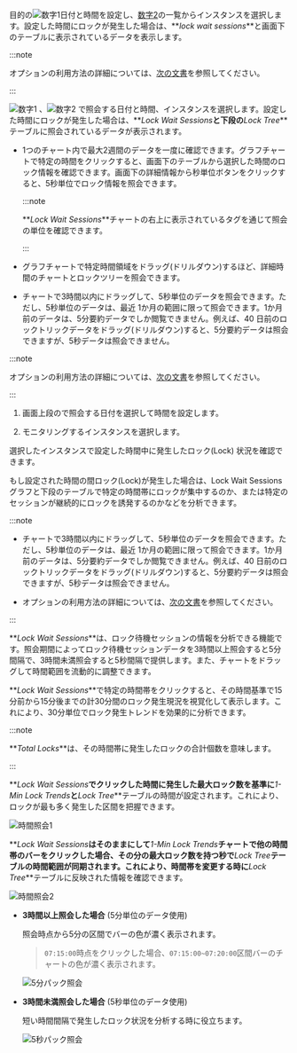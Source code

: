 <Title hashid="basicusage" level={props.level}>基本的な使い方</Title>

<Xclude product="mssql"><ProdImg img='db-locktress-basic.png' desc='Lock tree' /></Xclude>

<InDoc product="mssql"><ImgLang img="db-locktress-basic-mssql-v2.png" desc="Lock tree" /></InDoc>

<Xclude product='postgresql,mysql,altibase,mssql,mssql-v1,cubrid,tibero,db2,sapase'>

目的の![数字1](/img/number-01.png)日付と時間を設定し、[数字2](/img/number-02.png)の一覧からインスタンスを選択します。設定した時間にロックが発生した場合は、**_lock wait sessions_**と画面下のテーブルに表示されているデータを表示します。

:::note

<Cmdname sid="time" className="uitext" />オプションの利用方法の詳細については、[次の文書](usage-ui#timeselector)を参照してください。

:::

</Xclude>

<InDoc product='postgresql,mysql,altibase,cubrid'>

![数字1](/img/number-01.png) <Cmdname sid="time" className="uitext" />、![数字2](/img/number-02.png) <Cmdname sid="instance" className="uitext" />で照会する日付と時間、インスタンスを選択します。設定した時間にロックが発生した場合は、**_Lock Wait Sessions_**と下段の**_Lock Tree_**テーブルに照会されているデータが表示されます。

- 1つのチャート内で最大2週間のデータを一度に確認できます。グラフチャートで特定の時間をクリックすると、画面下のテーブルから選択した時間のロック情報を確認できます。画面下の詳細情報から秒単位ボタンをクリックすると、5秒単位でロック情報を照会できます。

  :::note

  **_Lock Wait Sessions_**チャートの右上に表示されているタグを通じて照会の単位を確認できます。

  :::

- グラフチャートで特定時間領域をドラッグ(ドリルダウン)するほど、詳細時間のチャートとロックツリーを照会できます。

- チャートで3時間以内にドラッグして、5秒単位のデータを照会できます。ただし、5秒単位のデータは、最近 1か月の範囲に限って照会できます。1か月前のデータは、5分要約データでしか閲覧できません。例えば、40 日前のロックトリックデータをドラッグ(ドリルダウン)すると、5分要約データは照会できますが、5秒データは照会できません。

:::note

<Cmdname sid="time" className="uitext" />オプションの利用方法の詳細については、[次の文書](usage-ui#timeselector)を参照してください。

:::

</InDoc>

<InDoc product="mssql,mssql-v1,tibero,db2,sapase">

1. 画面上段の<Cmdname sid="time" className="uitext" />で照会する日付を選択して時間を設定します。

2. モニタリングするインスタンスを選択します。 

選択したインスタンスで設定した時間中に発生したロック(Lock) 状況を確認できます。

もし設定された時間の間ロック(Lock)が発生した場合は、<UI>Lock Wait Sessions</UI>グラフと下段のテーブルで特定の時間帯にロックが集中するのか、または特定のセッションが継続的にロックを誘発するのかなどを分析できます。

:::note

- チャートで3時間以内にドラッグして、5秒単位のデータを照会できます。ただし、5秒単位のデータは、最近 1か月の範囲に限って照会できます。1か月前のデータは、5分要約データでしか閲覧できません。例えば、40 日前のロックトリックデータをドラッグ(ドリルダウン)すると、5分要約データは照会できますが、5秒データは照会できません。

- <Cmdname sid="time" className="uitext" />オプションの利用方法の詳細については、[次の文書](usage-ui#timeselector)を参照してください。

:::

</InDoc>

<Title hashid="lockwaitsessions" level={props.level+1}><UI>Lock Wait Sessions</UI></Title>

**_Lock Wait Sessions_**は、ロック待機セッションの情報を分析できる機能です。照会期間によってロック待機セッションデータを3時間以上照会すると5分間隔で、3時間未満照会すると5秒間隔で提供します。また、チャートをドラッグして時間範囲を流動的に調整できます。

<Title hashid="1minlocktrend" level={props.level+1}><UI>1-Min Lock Trends</UI></Title>

**_Lock Wait Sessions_**で特定の時間帯をクリックすると、その時間基準で15分前から15分後までの計30分間のロック発生現況を視覚化して表示します。これにより、30分単位でロック発生トレンドを効果的に分析できます。 

:::note 

**_Total Locks_**は、その時間帯に発生したロックの合計個数を意味します。

:::

<Title hashid="selecttimelocktree" level={props.level+1}>時間照会</Title>

**_Lock Wait Sessions_**でクリックした時間に発生した最大ロック数を基準に**_1-Min Lock Trends_**と**_Lock Tree_**テーブルの時間が設定されます。これにより、ロックが最も多く発生した区間を把握できます。 

![時間照会1](/img/db-lock-tree-1-min-lock-trends2.png)

**_Lock Wait Sessions_**はそのままにして**_1-Min Lock Trends_**チャートで他の時間帯のバーをクリックした場合、その分の最大ロック数を持つ秒で**_Lock Tree_**テーブルの時間範囲が同期されます。これにより、時間帯を変更する時に**_Lock Tree_**テーブルに反映された情報を確認できます。

![時間照会2](/img/db-lock-tree-1-min-lock-trends3.png)

- **3時間以上照会した場合** (5分単位のデータ使用)

  照会時点から5分の区間でバーの色が濃く表示されます。 

  > `07:15:00`時点をクリックした場合、`07:15:00~07:20:00`区間バーのチャートの色が濃く表示されます。

  ![5分パック照会](/img/db-lock-tree-1-min-lock-trends-5min.png)

- **3時間未満照会した場合** (5秒単位のデータ使用)

  短い時間間隔で発生したロック状況を分析する時に役立ちます。 

  ![5秒パック照会](/img/db-lock-tree-1-min-lock-trends-5sec.png)

